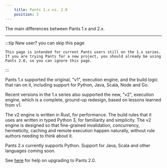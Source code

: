 ```yaml
---
    title: Pants 1.x vs. 2.0
    position: 3
---
```


The main differences between Pants 1.x and 2.x.

---

:::tip New user? you can skip this page

```
This page is intended for current Pants users still on the 1.x series. If you are trying Pants for a new project, you should already be using Pants 2.0, so you can ignore this page.

```

:::

Pants 1.x supported the original, "v1", execution engine, and the build logic that ran on it, including support for Python, Java, Scala, Node and Go.

Recent versions in the 1.x series also supported the new, "v2", execution engine, which is a complete, ground-up redesign, based on lessons learned from v1.

The v2 engine is written in Rust, for performance. The build rules that it uses are written in typed Python 3, for familiarity and simplicity. The v2 engine is designed so that fine-grained invalidation, concurrency, hermeticity, caching and remote execution happen naturally, without rule authors needing to think about it.

Pants 2.x currently supports Python. Support for Java, Scala and other languages coming soon.

See [here](./how-to-upgrade.mdx) for help on upgrading to Pants 2.0.


